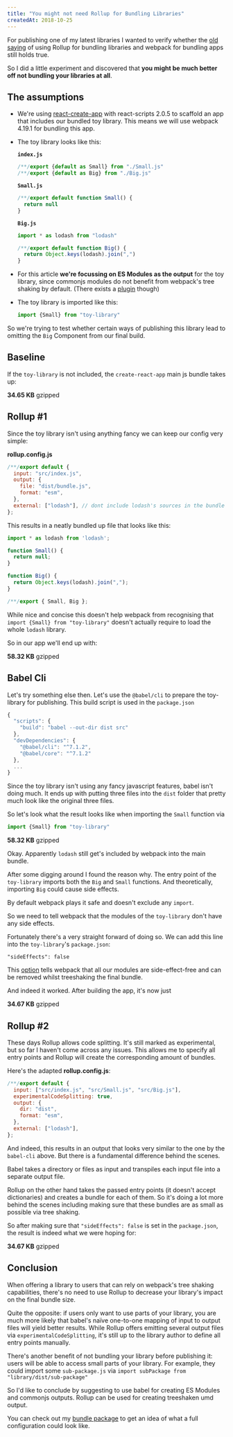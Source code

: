 ```yaml
---
title: "You might not need Rollup for Bundling Libraries"
createdAt: 2018-10-25
---
```


For publishing one of my latest libraries I wanted to verify whether the [old saying](https://twitter.com/dalmaer/status/850837874060570624) of using Rollup for bundling libraries and webpack for bundling apps still holds true.

So I did a little experiment and discovered that **you might be much better off not bundling your libraries at all**.

## The assumptions

- We're using [react-create-app](https://github.com/facebook/create-react-app) with react-scripts 2.0.5 to scaffold an app that includes our bundled toy library. This means we will use webpack 4.19.1 for bundling this app.
- The toy library looks like this:

  **`index.js`**
  ```jsx
  /**/export {default as Small} from "./Small.js"
  /**/export {default as Big} from "./Big.js"
  ```

  **`Small.js`**
  ```jsx
  /**/export default function Small() {
    return null
  }
  ```

  **`Big.js`**
  ```jsx
  import * as lodash from "lodash"

  /**/export default function Big() {
    return Object.keys(lodash).join(",")
  }
  ```
- For this article **we're focussing on ES Modules as the output** for the toy library, since commonjs modules do not benefit from webpack's tree shaking by default. (There exists a [plugin](https://github.com/indutny/webpack-common-shake) though)

- The toy library is imported like this:

  ```jsx
  import {Small} from "toy-library"
  ```

So we're trying to test whether certain ways of publishing this library lead to omitting the `Big` Component from our final build.

## Baseline

If the `toy-library` is not included, the `create-react-app` main js bundle takes up:

**34.65 KB** gzipped

## Rollup #1

Since the toy library isn't using anything fancy we can keep our config very simple:

**rollup.config.js**

```js
/**/export default {
  input: "src/index.js",
  output: {
    file: "dist/bundle.js",
    format: "esm",
  },
  external: ["lodash"], // dont include lodash's sources in the bundle
};
```

This results in a neatly bundled up file that looks like this:

```js
import * as lodash from 'lodash';

function Small() {
  return null;
}

function Big() {
  return Object.keys(lodash).join(",");
}

/**/export { Small, Big };
```

While nice and concise this doesn't help webpack from recognising that `import {Small} from "toy-library"` doesn't actually require to load the whole `lodash` library.

So in our app we'll end up with:

**58.32 KB** gzipped

## Babel Cli

Let's try something else then. Let's use the `@babel/cli` to prepare the toy-library for publishing. This build script is used in the `package.json`

```js
{
  "scripts": {
    "build": "babel --out-dir dist src"
  },
  "devDependencies": {
    "@babel/cli": "^7.1.2",
    "@babel/core": "^7.1.2"
  },
  ...
}
```

Since the toy library isn't using any fancy javascript features, babel isn't doing much. It ends up with putting three files into the `dist` folder that pretty much look like the original three files.

So let's look what the result looks like when importing the `Small` function via

```jsx
import {Small} from "toy-library"
```

**58.32 KB** gzipped

Okay. Apparently `lodash` still get's included by webpack into the main bundle.

After some digging around I found the reason why. The entry point of the `toy-library` imports both the `Big` and `Small` functions. And theoretically, importing `Big` could cause side effects.

By default webpack plays it safe and doesn't exclude any `import`.

So we need to tell webpack that the modules of the `toy-library` don't have any side effects.

Fortunately there's a very straight forward of doing so. We can add this line into the `toy-library`'s `package.json`:

```
"sideEffects": false
```

This [option](https://webpack.js.org/guides/tree-shaking/#mark-the-file-as-side-effect-free) tells webpack that all our modules are side-effect-free and can be removed whilst treeshaking the final bundle.

And indeed it worked. After building the app, it's now just

**34.67 KB** gzipped

## Rollup #2

These days Rollup allows code splitting. It's still marked as experimental, but so far I haven't come across any issues.
This allows me to specify all entry points and Rollup will create the corresponding amount of bundles.

Here's the adapted **rollup.config.js**:

```js
/**/export default {
  input: ["src/index.js", "src/Small.js", "src/Big.js"],
  experimentalCodeSplitting: true,
  output: {
    dir: "dist",
    format: "esm",
  },
  external: ["lodash"],
};
```

And indeed, this results in an output that looks very similar to the one by the `babel-cli` above. But there is a fundamental difference behind the scenes.

 Babel takes a directory or files as input and transpiles each input file into a separate output file.

Rollup on the other hand takes the passed entry points (it doesn't accept dictionaries) and creates a bundle for each of them. So it's doing a lot more behind the scenes including making sure that these bundles are as small as possible via tree shaking.

So after making sure that `"sideEffects": false` is set in the `package.json`, the result is indeed what we were hoping for:

**34.67 KB** gzipped

## Conclusion

When offering a library to users that can rely on webpack's tree shaking capabilities, there's no need to use Rollup to decrease your library's impact on the final bundle size.

Quite the opposite: if users only want to use parts of your library, you are much more likely that babel's naïve one-to-one mapping of input to output files will yield better results. While Rollup offers emitting several output files via `experimentalCodeSplitting`, it's still up to the library author to define all entry points manually.

There's another benefit of not bundling your library before publishing it: users will be able to access small parts of your library. For example, they could import some `sub-package.js` via `import subPackage from "library/dist/sub-package"`

So I'd like to conclude by suggesting to use babel for creating ES Modules and commonjs outputs. Rollup can be used for creating treeshaken umd output.

You can check out my [bundle package](https://github.com/danielberndt/db-scripts/tree/master/packages/bundle) to get an idea of what a full configuration could look like.
